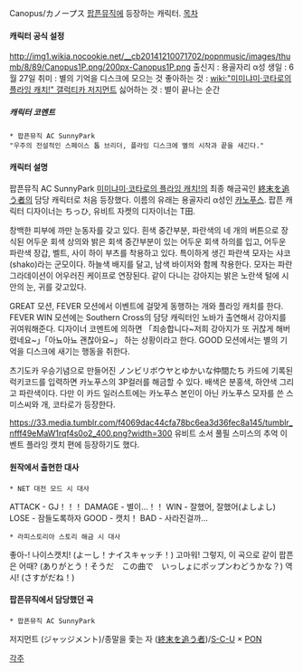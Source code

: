 Canopus/カノープス
[[팝픈뮤직]]에 등장하는 캐릭터.
[[목차]]
==== 캐릭터 공식 설정 ====
http://img1.wikia.nocookie.net/__cb20141210071702/popnmusic/images/thumb/8/89/Canopus1P.png/200px-Canopus1P.png
출신지 : 용골자리 α성
생일 : 6월 27일
취미 : 별의 기억을 디스크에 모으는 것
좋아하는 것 : [[wiki:"미미냐미·코타로의 플라잉 캐치!" 갤럭티카 저지먼트]]
싫어하는 것 : 별이 끝나는 순간

===== 캐릭터 코멘트 =====
 * 팝픈뮤직 AC SunnyPark
 "우주의 전설적인 스페이스 톱 브리더, 플라잉 디스크에 별의 시작과 끝을 새긴다."

==== 캐릭터 설명 ====
팝픈뮤직 AC SunnyPark [[미미냐미·코타로의 플라잉 캐치!]]의 최종 해금곡인 [[終末を追う者]]의 담당 캐릭터로 처음 등장했다. 이름의 유래는 용골자리 α성인 [[카노푸스]]. 팝픈 캐릭터 디자이너는 ちっひ, 유비트 자켓의 디자이너는 T田.

창백한 피부에 까만 눈동자를 갖고 있다. 흰색 중간부분, 파란색의 네 개의 버튼으로 장식된 어두운 회색 상의와 밝은 회색 중간부분이 있는 어두운 회색 하의를 입고, 어두운 파란색 장갑, 벨트, 사이 하이 부츠를 착용하고 있다. 특이하게 생긴 파란색 모자는 샤코(shako)라는 군모이다. 하늘색 배지를 달고, 남색 바이저와 함께 착용한다. 모자는 파란 그라데이션이 어우러진 케이프로 연장된다. 같이 다니는 강아지는 밝은 노란색 털에 시안의 눈, 귀를 갖고있다.

GREAT 모션, FEVER 모션에서 이벤트에 걸맞게 동행하는 개와 플라잉 캐치를 한다. FEVER WIN 모션에는 Southern Cross의 담당 캐릭터인 노바가 출연해서 강아지를 귀여워해준다. 디자이너 코멘트에 의하면 「죄송합니다~저희 강아지가 또 귀찮게 해버렸네요~」「아뇨아뇨 괜찮아요~」 하는 상황이라고 한다. GOOD 모션에서는 별의 기억을 디스크에 새기는 행동을 취한다.


츠기도카 우승기념으로 만들어진 ノンビリボウヤとゆかいな仲間たち 카드에 기록된 럭키코드를 입력하면 카노푸스의 3P컬러를 해금할 수 있다. 배색은 분홍색, 하얀색 그리고 파란색이다. 다만 이 카드 일러스트에는 카노푸스 본인이 아닌 카노푸스 모자를 쓴 스미스씨와 개, 코타로가 등장한다. 

https://33.media.tumblr.com/f4069dac44cfa78bc6ea3d36fec8a145/tumblr_nfff49eMaW1rqf4s0o2_400.png?width=300
유비트 소서 풀필 스미스의 추억 이벤트 플라잉 캣치 편에 등장하기도 했다.
==== 원작에서 출현한 대사 ====

 * NET 대전 모드 시 대사

ATTACK - GJ！！！
DAMAGE - 별이…！！
WIN - 잘했어, 잘했어(よしよし)
LOSE - 잠들도록하자
GOOD - 캣치！
BAD - 사라진걸까…

 * 라피스토리아 스토리 해금 시 대사

좋아-! 나이스캣치! (よーし！ナイスキャッチ！)
고마워! 그렇지, 이 곡으로 같이 팝픈은 어때? (ありがとう！そうだ　この曲で　いっしょにポップンわどうかな？)
역시! (さすがだね！)

==== 팝픈뮤직에서 담당했던 곡 ====
 * 팝픈뮤직 AC SunnyPark
저지먼트 (ジャッジメント)/종말을 좇는 자 ([[終末を追う者]])/[[S-C-U]] × [[PON]]


[[각주]]
